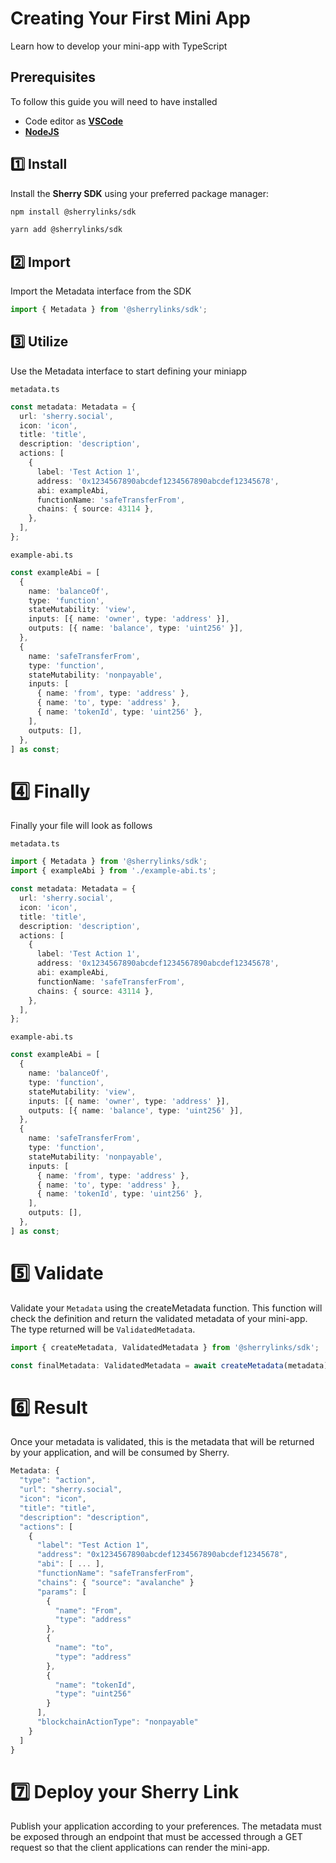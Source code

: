 # Creating Your First Mini App

Learn how to develop your mini-app with TypeScript

## Prerequisites

To follow this guide you will need to have installed

- Code editor as [**VSCode**](https://code.visualstudio.com/)
- [**NodeJS**](https://nodejs.org/en/)

## 1️⃣ Install

Install the **Sherry SDK** using your preferred package manager:

```bash
npm install @sherrylinks/sdk
```

```bash
yarn add @sherrylinks/sdk
```

## 2️⃣ Import

Import the Metadata interface from the SDK

```typescript
import { Metadata } from '@sherrylinks/sdk';
```

## 3️⃣ Utilize

Use the Metadata interface to start defining your miniapp

`metadata.ts`

```typescript
const metadata: Metadata = {
  url: 'sherry.social',
  icon: 'icon',
  title: 'title',
  description: 'description',
  actions: [
    {
      label: 'Test Action 1',
      address: '0x1234567890abcdef1234567890abcdef12345678',
      abi: exampleAbi,
      functionName: 'safeTransferFrom',
      chains: { source: 43114 },
    },
  ],
};
```

`example-abi.ts`

```typescript
const exampleAbi = [
  {
    name: 'balanceOf',
    type: 'function',
    stateMutability: 'view',
    inputs: [{ name: 'owner', type: 'address' }],
    outputs: [{ name: 'balance', type: 'uint256' }],
  },
  {
    name: 'safeTransferFrom',
    type: 'function',
    stateMutability: 'nonpayable',
    inputs: [
      { name: 'from', type: 'address' },
      { name: 'to', type: 'address' },
      { name: 'tokenId', type: 'uint256' },
    ],
    outputs: [],
  },
] as const;
```

# 4️⃣ Finally

Finally your file will look as follows

`metadata.ts `

```typescript
import { Metadata } from '@sherrylinks/sdk';
import { exampleAbi } from './example-abi.ts';

const metadata: Metadata = {
  url: 'sherry.social',
  icon: 'icon',
  title: 'title',
  description: 'description',
  actions: [
    {
      label: 'Test Action 1',
      address: '0x1234567890abcdef1234567890abcdef12345678',
      abi: exampleAbi,
      functionName: 'safeTransferFrom',
      chains: { source: 43114 },
    },
  ],
};
```

`example-abi.ts`

```typescript
const exampleAbi = [
  {
    name: 'balanceOf',
    type: 'function',
    stateMutability: 'view',
    inputs: [{ name: 'owner', type: 'address' }],
    outputs: [{ name: 'balance', type: 'uint256' }],
  },
  {
    name: 'safeTransferFrom',
    type: 'function',
    stateMutability: 'nonpayable',
    inputs: [
      { name: 'from', type: 'address' },
      { name: 'to', type: 'address' },
      { name: 'tokenId', type: 'uint256' },
    ],
    outputs: [],
  },
] as const;
```

# 5️⃣ Validate

Validate your `Metadata` using the createMetadata function. This function will check the definition and return the validated metadata of your mini-app. The type returned will be `ValidatedMetadata`.

```typescript
import { createMetadata, ValidatedMetadata } from '@sherrylinks/sdk';

const finalMetadata: ValidatedMetadata = await createMetadata(metadata);
```

# 6️⃣ Result

Once your metadata is validated, this is the metadata that will be returned by your application, and will be consumed by Sherry.

```typescript
Metadata: {
  "type": "action",
  "url": "sherry.social",
  "icon": "icon",
  "title": "title",
  "description": "description",
  "actions": [
    {
      "label": "Test Action 1",
      "address": "0x1234567890abcdef1234567890abcdef12345678",
      "abi": [ ... ],
      "functionName": "safeTransferFrom",
      "chains": { "source": "avalanche" }
      "params": [
        {
          "name": "From",
          "type": "address"
        },
        {
          "name": "to",
          "type": "address"
        },
        {
          "name": "tokenId",
          "type": "uint256"
        }
      ],
      "blockchainActionType": "nonpayable"
    }
  ]
}
```

# 7️⃣ Deploy your Sherry Link

Publish your application according to your preferences. The metadata must be exposed through an endpoint that must be accessed through a GET request so that the client applications can render the mini-app.
